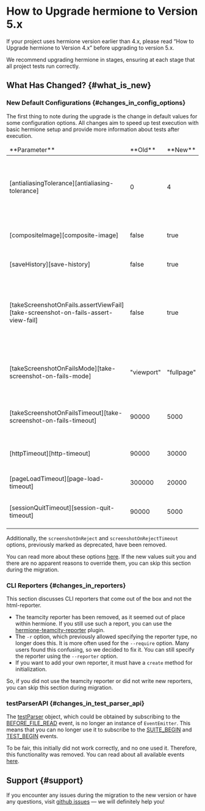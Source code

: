 
# How to Upgrade hermione to Version 5.x

<Admonition type="warning">
If your project uses hermione version earlier than 4.x, please read “How to Upgrade hermione to Version 4.x” before upgrading to version 5.x.

We recommend upgrading hermione in stages, ensuring at each stage that all project tests run correctly.

</Admonition>

## What Has Changed? {#what_is_new}

### New Default Configurations {#changes_in_config_options}

The first thing to note during the upgrade is the change in default values for some configuration options. All changes aim to speed up test execution with basic hermione setup and provide more information about tests after execution.

<table>
<thead>
<tr><td>**Parameter**</td><td>**Old**</td><td>**New**</td><td>**Description**</td></tr>
</thead>
<tbody>
<tr><td>[antialiasingTolerance][antialiasing-tolerance]</td><td>0</td><td>4</td><td>Sets the sensitivity for detecting antialiasing, which will be ignored when comparing screenshots.</td></tr>
<tr><td>[compositeImage][composite-image]</td><td>false</td><td>true</td><td>Allows testing elements that do not fit into the viewport height.</td></tr>
<tr><td>[saveHistory][save-history]</td><td>false</td><td>true</td><td>Save the history of all executed commands.</td></tr>
<tr><td>[takeScreenshotOnFails.assertViewFail][take-screenshot-on-fails-assert-view-fail]</td><td>false</td><td>true</td><td>Determines whether to take a page screenshot on test failure, including on _assertView_ command failure.</td></tr>
<tr><td>[takeScreenshotOnFailsMode][take-screenshot-on-fails-mode]</td><td>"viewport"</td><td>"fullpage"</td><td>Screenshot mode on test failure. Available values: _viewport_ and _fullpage_.</td></tr>
<tr><td>[takeScreenshotOnFailsTimeout][take-screenshot-on-fails-timeout]</td><td>90000</td><td>5000</td><td>Timeout for taking a page screenshot on test failure, in ms.</td></tr>
<tr><td>[httpTimeout][http-timeout]</td><td>90000</td><td>30000</td><td>Timeout for any requests to the Selenium server, in ms.</td></tr>
<tr><td>[pageLoadTimeout][page-load-timeout]</td><td>300000</td><td>20000</td><td>Timeout for full page loading, in ms.</td></tr>
<tr><td>[sessionQuitTimeout][session-quit-timeout]</td><td>90000</td><td>5000</td><td>Timeout for session termination, in ms.</td></tr>

</tbody>
</table>

Additionally, the `screenshotOnReject` and `screenshotOnRejectTimeout` options, previously marked as deprecated, have been removed.

You can read more about these options [here][config-browsers]. If the new values suit you and there are no apparent reasons to override them, you can skip this section during the migration.

### CLI Reporters {#changes_in_reporters}

This section discusses CLI reporters that come out of the box and not the html-reporter.

-   The teamcity reporter has been removed, as it seemed out of place within hermione. If you still use such a report, you can use the [hermione-teamcity-reporter][hermione-teamcity-reporter] plugin.
-   The `-r` option, which previously allowed specifying the reporter type, no longer does this. It is more often used for the `--require` option. Many users found this confusing, so we decided to fix it. You can still specify the reporter using the `--reporter` option.
-   If you want to add your own reporter, it must have a `create` method for initialization.

So, if you did not use the teamcity reporter or did not write new reporters, you can skip this section during migration.

### testParserAPI {#changes_in_test_parser_api}

The [testParser][test-parser] object, which could be obtained by subscribing to the [BEFORE_FILE_READ][before-file-read] event, is no longer an instance of `EventEmitter`. This means that you can no longer use it to subscribe to the [SUITE_BEGIN][event-suite-begin] and [TEST_BEGIN][event-test-begin] events.

To be fair, this initially did not work correctly, and no one used it. Therefore, this functionality was removed. You can read about all available events [here][hermione-events].

## Support {#support}

If you encounter any issues during the migration to the new version or have any questions, visit [github issues][gh-issues] — we will definitely help you!

[how-to-upgrade-hermione-to-4]: ../../migrations/how-to-upgrade-hermione-to-4
[config-browsers]: ../../config/browsers
[hermione-teamcity-reporter]: https://github.com/gemini-testing/hermione-teamcity-reporter
[before-file-read]: ../../reference/testplane-events#before_file_read
[event-suite-begin]: ../../reference/testplane-events#suite_begin
[event-test-begin]: ../../reference/testplane-events#test_begin
[test-parser]: ../../reference/testplane-events#test_parser
[hermione-events]: ../../reference/testplane-events
[antialiasing-tolerance]: ../../config/browsers#antialiasing_tolerance
[composite-image]: ../../config/browsers#composite_image
[take-screenshot-on-fails-assert-view-fail]: ../../config/browsers#take_screenshot_on_fails
[take-screenshot-on-fails-mode]: ../../config/browsers#take_screenshot_on_fails_mode
[take-screenshot-on-fails-timeout]: ../../config/browsers#take_screenshot_on_fails_timeout
[http-timeout]: ../../config/browsers#http_timeout
[page-load-timeout]: ../../config/browsers#page_load_timeout
[session-quit-timeout]: ../../config/browsers#session_quit_timeout
[save-history]: ../../config/browsers#save_history
[gh-issues]: https://github.com/gemini-testing/testplane/issues
